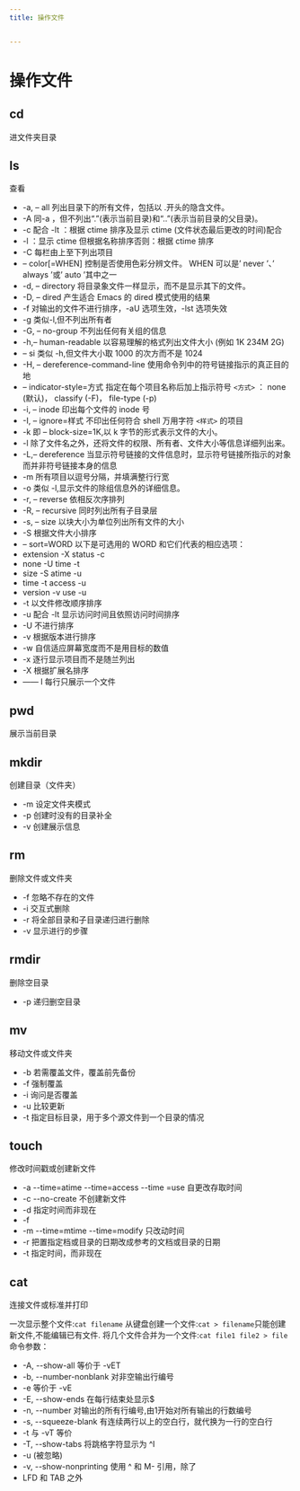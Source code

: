 ```yaml
---
title: 操作文件


---
```


# 操作文件

## cd

进文件夹目录

## ls

查看

- -a, – all 列出目录下的所有文件，包括以 .开头的隐含文件。
- -A 同-a ，但不列出“.”(表示当前目录)和“..”(表示当前目录的父目录)。
- -c 配合 -lt ：根据 ctime 排序及显示 ctime (文件状态最后更改的时间)配合
- -l ：显示 ctime 但根据名称排序否则：根据 ctime 排序
- -C 每栏由上至下列出项目
- – color[=WHEN] 控制是否使用色彩分辨文件。 WHEN 可以是’ never ’、’ always ’或’ auto ’其中之一
- -d, – directory 将目录象文件一样显示，而不是显示其下的文件。
- -D, – dired 产生适合 Emacs 的 dired 模式使用的结果
- -f 对输出的文件不进行排序，-aU 选项生效，-lst 选项失效
- -g 类似-l,但不列出所有者
- -G, – no-group 不列出任何有关组的信息
- -h,– human-readable 以容易理解的格式列出文件大小 (例如 1K 234M 2G)
- – si 类似 -h,但文件大小取 1000 的次方而不是 1024
- -H, – dereference-command-line 使用命令列中的符号链接指示的真正目的地
- – indicator-style=方式 指定在每个项目名称后加上指示符号 `<方式>` ： none (默认)， classify (-F)， file-type (-p)
- -i, – inode 印出每个文件的 inode 号
- -I, – ignore=样式 不印出任何符合 shell 万用字符 `<样式>` 的项目
- -k 即 – block-size=1K,以 k 字节的形式表示文件的大小。
- -l 除了文件名之外，还将文件的权限、所有者、文件大小等信息详细列出来。
- -L,– dereference 当显示符号链接的文件信息时，显示符号链接所指示的对象而并非符号链接本身的信息
- -m 所有项目以逗号分隔，并填满整行行宽
- -o 类似 -l,显示文件的除组信息外的详细信息。
- -r, – reverse 依相反次序排列
- -R, – recursive 同时列出所有子目录层
- -s, – size 以块大小为单位列出所有文件的大小
- -S 根据文件大小排序
- – sort=WORD 以下是可选用的 WORD 和它们代表的相应选项：
- extension -X status -c
- none -U time -t
- size -S atime -u
- time -t access -u
- version -v use -u
- -t 以文件修改顺序排序
- -u 配合 -lt 显示访问时间且依照访问时间排序
- -U 不进行排序
- -v 根据版本进行排序
- -w 自信适应屏幕宽度而不是用目标的数值
- -x 逐行显示项目而不是随兰列出
- -X 根据扩展名排序
- —— l 每行只展示一个文件

## pwd

展示当前目录

## mkdir

创建目录（文件夹）

- -m 设定文件夹模式
- -p 创建时没有的目录补全
- -v 创建展示信息

## rm

删除文件或文件夹

- -f 忽略不存在的文件
- -i 交互式删除
- -r 将全部目录和子目录递归进行删除
- -v 显示进行的步骤

## rmdir

删除空目录

- -p 递归删空目录

## mv

移动文件或文件夹

- -b 若需覆盖文件，覆盖前先备份
- -f 强制覆盖
- -i 询问是否覆盖
- -u 比较更新
- -t 指定目标目录，用于多个源文件到一个目录的情况

## touch

修改时间戳或创建新文件

- -a --time=atime --time=access --time =use 自更改存取时间
- -c --no-create 不创建新文件
- -d 指定时间而非现在
- -f
- -m --time=mtime --time=modify 只改动时间
- -r 把置指定档或目录的日期改成参考的文档或目录的日期
- -t 指定时间，而非现在

## cat

连接文件或标准并打印

一次显示整个文件:`cat filename`
从键盘创建一个文件:`cat > filename`只能创建新文件,不能编辑已有文件.
将几个文件合并为一个文件:`cat file1 file2 > file`
命令参数：

- -A, --show-all 等价于 -vET
- -b, --number-nonblank 对非空输出行编号
- -e 等价于 -vE
- -E, --show-ends 在每行结束处显示$
- -n, --number 对输出的所有行编号,由1开始对所有输出的行数编号
- -s, --squeeze-blank 有连续两行以上的空白行，就代换为一行的空白行
- -t 与 -vT 等价
- -T, --show-tabs 将跳格字符显示为 ^I
- -u (被忽略)
- -v, --show-nonprinting 使用 ^ 和 M- 引用，除了
- LFD 和 TAB 之外

            